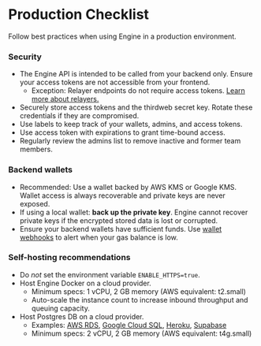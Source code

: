 # Production Checklist

Follow best practices when using Engine in a production environment.

### Security

- The Engine API is intended to be called from your backend only. Ensure your access tokens are not accessible from your frontend.
  - Exception: Relayer endpoints do not require access tokens. [Learn more about relayers.](infrastructure/engine/guides/relayer)
- Securely store access tokens and the thirdweb secret key. Rotate these credentials if they are compromised.
- Use labels to keep track of your wallets, admins, and access tokens.
- Use access token with expirations to grant time-bound access.
- Regularly review the admins list to remove inactive and former team members.

### Backend wallets

- Recommended: Use a wallet backed by AWS KMS or Google KMS. Wallet access is always recoverable and private keys are never exposed.
- If using a local wallet: **back up the private key**. Engine cannot recover private keys if the encrypted stored data is lost or corrupted.
- Ensure your backend wallets have sufficient funds. Use [wallet webhooks](/engine/features/webhooks) to alert when your gas balance is low.

### Self-hosting recommendations

- Do _not_ set the environment variable `ENABLE_HTTPS=true`.
- Host Engine Docker on a cloud provider.
  - Minimum specs: 1 vCPU, 2 GB memory (AWS equivalent: t2.small)
  - Auto-scale the instance count to increase inbound throughput and queuing capacity.
- Host Postgres DB on a cloud provider.
  - Examples: [AWS RDS](https://aws.amazon.com/rds/postgresql/), [Google Cloud SQL](https://cloud.google.com/sql/docs/postgres), [Heroku](https://www.heroku.com/postgres), [Supabase](https://supabase.com/docs/guides/database/overview)
  - Minimum specs: 2 vCPU, 2 GB memory (AWS equivalent: t4g.small)

